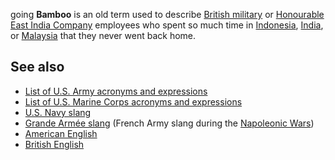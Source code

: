 {{about|the phrase}}
going '''Bamboo''' is an old term used to describe [[British military]] or [[Honourable East India Company]] employees who spent so much time in [[Indonesia]], [[India]], or [[Malaysia]] that they never went back home.

==See also==
* [[List of U.S. Army acronyms and expressions]]
* [[List of U.S. Marine Corps acronyms and expressions]]
* [[U.S. Navy slang]]
* [[Grande Armée slang]] (French Army slang during the [[Napoleonic Wars]])
* [[American English]]
* [[British English]]
{{word-stub}}